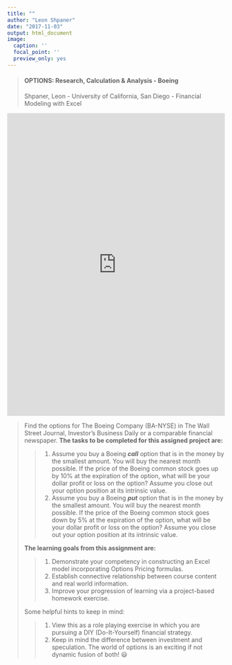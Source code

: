 ```yaml
---
title: ""
author: "Leon Shpaner"
date: "2017-11-03"
output: html_document
image:
  caption: ''
  focal_point: ''
  preview_only: yes
---
```


> #### OPTIONS: Research, Calculation & Analysis - Boeing
> Shpaner, Leon - University of California, San Diego - Financial Modeling with Excel
>
>
> 

<iframe width="100%" height="700" frameborder="0" scrolling="no" src="https://onedrive.live.com/embed?resid=A5FB65B6C9763D08%2133918&authkey=%21AAvwyP8K05-n_Bk&em=2&AllowTyping=True&wdHideGridlines=True&wdHideHeaders=True&wdInConfigurator=True"></iframe>

> Find the options for The Boeing Company (BA-NYSE) in The Wall Street Journal, Investor’s Business Daily or a comparable financial newspaper.  **The tasks to be completed for this assigned project are:**
>
>> 1)	Assume you buy a Boeing ***call*** option that is in the money by the smallest amount.  You will buy the nearest month possible.  If the price of the Boeing common stock goes up by 10% at the expiration of the option, what will be your dollar profit or loss 
>> on the option?  Assume you close out your option position at its intrinsic value.
>> 2)	Assume you buy a Boeing ***put*** option that is in the money by the smallest amount.  You will buy the nearest month possible.  If the price of the Boeing common stock goes down by 5% at the expiration of the option, what will be your dollar profit or loss 
>> on the option?  Assume you close out your option position at its intrinsic value.
>
> **The learning goals from this assignment are:**
>
>> (1)	Demonstrate your competency in constructing an Excel model incorporating Options Pricing formulas.
>> (2)	Establish connective relationship between course content and real world information.
>> (3)	Improve your progression of learning via a project-based homework exercise.
>
> Some helpful hints to keep in mind:
>
>> (1) View this as a role playing exercise in which you are pursuing a DIY (Do-It-Yourself) financial strategy.
>> (2) Keep in mind the difference between investment and speculation.  The world of options is an exciting if not dynamic fusion of both! 😃

